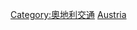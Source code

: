 {{Portal|奧地利}}
{{Commons cat|Aviation in Austria}}

[[Category:奧地利交通|Category:奧地利交通]]
[[Category:歐洲各國航空|Austria]]